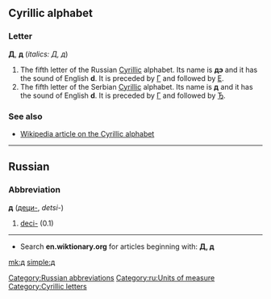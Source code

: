==Cyrillic alphabet==
===Letter===
'''Д''', '''д''' (''italics: Д, д'')

#The fifth letter of the Russian [[Cyrillic]] alphabet. Its name is '''дэ''' {{IPAchar|(dɛ)}} and it has the sound of English '''d'''. It is preceded by [[г|Г]] and followed by [[е|Е]].
#The fifth letter of the Serbian [[Cyrillic]] alphabet. Its name is '''д''' {{IPAchar|(dɛ)}} and it has the sound of English '''d'''. It is preceded by [[г|Г]] and followed by [[ђ|Ђ]].

===See also===
*[[w:Cyrillic alphabet|Wikipedia article on the Cyrillic alphabet]]


----

==Russian==
===Abbreviation===
'''д''' ([[деци-]], ''detsi-'')

# [[deci-]] (0.1)

[[Category:Russian abbreviations]]
[[Category:ru:Units of measure]]


----

*Search '''en.wiktionary.org''' for articles beginning with: '''[http://en.wiktionary.org/w/index.php?title=Special%3AAllpages&from=%D0%94&namespace=0 Д], [http://en.wiktionary.org/w/index.php?title=Special%3AAllpages&from=%D0%B4&namespace=0 д]'''

[[Category:Cyrillic letters]]

[[mk:д]]
[[simple:д]]